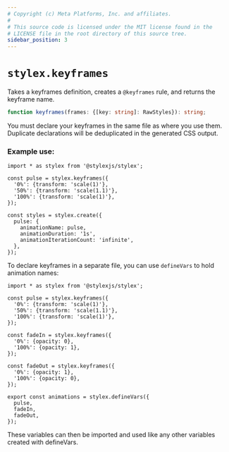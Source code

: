 ```yaml
---
# Copyright (c) Meta Platforms, Inc. and affiliates.
#
# This source code is licensed under the MIT license found in the
# LICENSE file in the root directory of this source tree.
sidebar_position: 3
---
```


# `stylex.keyframes`

Takes a keyframes definition, creates a `@keyframes` rule, and returns the
keyframe name.

```ts
function keyframes(frames: {[key: string]: RawStyles}): string;
```

You must declare your keyframes in the same file as where you use them.
Duplicate declarations will be deduplicated in the generated CSS output.

### Example use:

```tsx
import * as stylex from '@stylexjs/stylex';

const pulse = stylex.keyframes({
  '0%': {transform: 'scale(1)'},
  '50%': {transform: 'scale(1.1)'},
  '100%': {transform: 'scale(1)'},
});

const styles = stylex.create({
  pulse: {
    animationName: pulse,
    animationDuration: '1s',
    animationIterationCount: 'infinite',
  },
});
```

To declare keyframes in a separate file, you can use `defineVars` to hold
animation names:

```tsx title="animations.stylex.js"
import * as stylex from '@stylexjs/stylex';

const pulse = stylex.keyframes({
  '0%': {transform: 'scale(1)'},
  '50%': {transform: 'scale(1.1)'},
  '100%': {transform: 'scale(1)'},
});

const fadeIn = stylex.keyframes({
  '0%': {opacity: 0},
  '100%': {opacity: 1},
});

const fadeOut = stylex.keyframes({
  '0%': {opacity: 1},
  '100%': {opacity: 0},
});

export const animations = stylex.defineVars({
  pulse,
  fadeIn,
  fadeOut,
});
```

These variables can then be imported and used like any other variables created
with defineVars.
